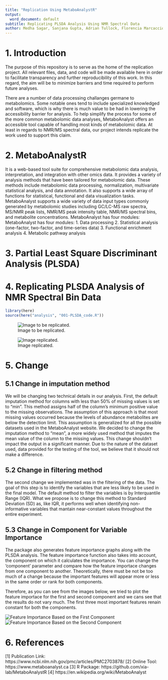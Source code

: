 ```yaml
---
title: "Replication Using MetaboAnalystR"
output:
  word_document: default
subtitle: Replicating PLSDA Analysis Using NMR Spectral Data
author: Medha Sagar, Sanjana Gupta, Adrian Tullock, Florencia Marcaccio, Faryal Usman
---
```


# 1. Introduction
The purpose of this repository is to serve as the home of the replication project. All relevant files, data, and code will be made available here in order to facilitate transparency and further reproducibility of this work. In this regard, the aim will be to minimize barriers and time required to perform future analyses. 

There are a number of data processing challanges germane to metabolomics. Some notable ones tend to include specialized knowledged and software, which is why there is much value to be had in lowering the accessibility barrier for analysis. To help simplify the process for some of the more common metabolomic data analyses, MetaboAnalyst offers an accessible tool capable of handling most kinds of metabolomic data. At least in regards to NMR/MS spectral data, our project intends replicate the work used to support this claim.


# 2. MetaboAnalystR
It is a web-based tool suite for comprehensive metabolomic data analysis, interpretation, and integration with other omics data. It provides a variety of analysis methods that have been tailored for metabolomic data. These methods include metabolomic data processing, normalization, multivariate statistical analysis, and data annotation. It also supports a wide array of functions for statistical, functional and data visualization tasks. MetaboAnalyst supports a wide variety of data input types commonly generated by metabolomic studies including GC/LC-MS raw spectra, MS/NMR peak lists, NMR/MS peak intensity table, NMR/MS spectral bins, and metabolite concentrations.
MetaboAnalyst has four modules:
MetaboAnalyst has four modules:
1. Data processing
2. Statistical analysis (one-factor, two-factor, and time-series data)
3. Functional enrichment analysis
4. Metabolic pathway analysis

# 3. Partial Least Square Discriminant Analysis (PLSDA)


# 4. Replicating PLSDA Analysis of NMR Spectral Bin Data

```r
library(here)
source(here("analysis", "001-PLSDA_code.R"))
```

![Image to be replicated.](figures/image_to_be_replicated.jpg)


![Image replicated.](figures/pls_score3d_0_dpi72.png)

# 5. Change

## 5.1 Change in imputation method
We will be changing two technical details in our analysis. First, the default imputation method for columns with less than 50% of missing values is set to "min". This method assigns half of the column's minimum positive value to the missing observations. The assumption of this approach is that most missing values occurred because the levels of abundance metabolites are below the detection limit. This assumption is generalized for all the possible datasets used in the MetaboAnalyst website. We decided to change the imputation method to "mean", a more widely used method that imputes the mean value of the column to the missing values. This change shouldn't impact the output in a significant manner. Due to the nature of the dataset used, data provided for the testing of the tool, we believe that it should not make a difference.


## 5.2 Change in filtering method
The second change we implemented was in the filtering of the data. The goal of this step is to identify the variables that are less likely to be used in the final model. The default method to filter the variables is by Interquantile Range (IQR). What we propose is to change this method to Standard Deviation (SD) as, like IQR, it performs well when identifying non-informative variables that mantain near-constant values throughout the entire experiment.


## 5.3 Change in Component for Variable Importance
The package also generates feature importance graphs along with the PLSDA analysis. The feature importance function also takes into account, the component on which it calculates the importance. You can change the 'component' parameter and compare how the feature importace changes from one component to another. Theoretically, there must be not be too much of a change because the important features will appear more or less in the same order or rank for both components. 

Therefore, as you can see from the images below, we tried to plot the feature importace for the first and second component and we cans see that the results do not vary much. The first three most important features renain constant for both the components. 

![Feature Importance Based on the First Component](figures/pls_imp_0_dpi72.png)
![Feature Importance Based on the Second Component](figures/pls_imp_2_dpi72.png)


# 6. References
[1] Publication Link: https://www.ncbi.nlm.nih.gov/pmc/articles/PMC2703878/
[2] Online Tool: https://www.metaboanalyst.ca
[3] R Package: https://github.com/xia-lab/MetaboAnalystR
[4] https://en.wikipedia.org/wiki/MetaboAnalyst
